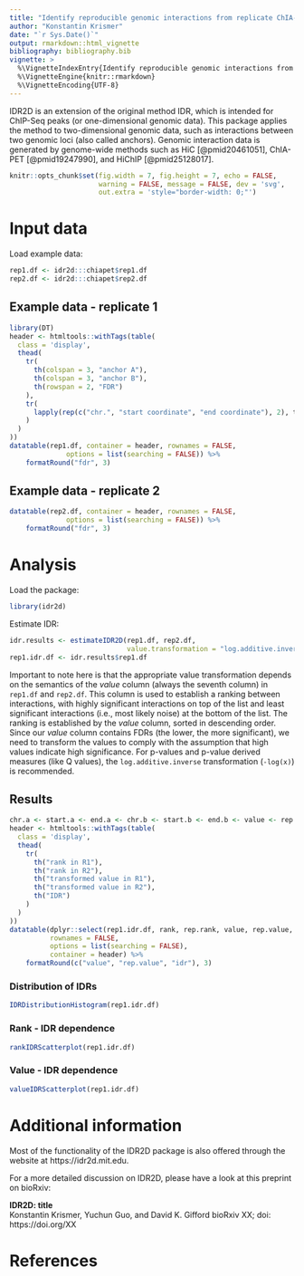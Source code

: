 ```yaml
---
title: "Identify reproducible genomic interactions from replicate ChIA-PET experiments"
author: "Konstantin Krismer"
date: "`r Sys.Date()`"
output: rmarkdown::html_vignette
bibliography: bibliography.bib
vignette: >
  %\VignetteIndexEntry{Identify reproducible genomic interactions from replicate ChIA-PET experiments}
  %\VignetteEngine{knitr::rmarkdown}
  %\VignetteEncoding{UTF-8}
---
```


IDR2D is an extension of the original method IDR, which is intended for
ChIP-Seq peaks (or one-dimensional genomic data). This package applies the
method to two-dimensional genomic data, such as interactions between two
genomic loci (also called anchors). Genomic interaction data is generated by
genome-wide methods such as HiC [@pmid20461051], ChIA-PET [@pmid19247990], 
and HiChIP [@pmid25128017].

```r
knitr::opts_chunk$set(fig.width = 7, fig.height = 7, echo = FALSE,
                      warning = FALSE, message = FALSE, dev = 'svg',
                      out.extra = 'style="border-width: 0;"')
```

# Input data

Load example data:
```r
rep1.df <- idr2d:::chiapet$rep1.df
rep2.df <- idr2d:::chiapet$rep2.df
```

## Example data - replicate 1

```r
library(DT)
header <- htmltools::withTags(table(
  class = 'display',
  thead(
    tr(
      th(colspan = 3, "anchor A"),
      th(colspan = 3, "anchor B"),
      th(rowspan = 2, "FDR")
    ),
    tr(
      lapply(rep(c("chr.", "start coordinate", "end coordinate"), 2), th)
    )
  )
))
datatable(rep1.df, container = header, rownames = FALSE,
              options = list(searching = FALSE)) %>%
    formatRound("fdr", 3)
```

## Example data - replicate 2

```r
datatable(rep2.df, container = header, rownames = FALSE,
              options = list(searching = FALSE)) %>%
    formatRound("fdr", 3)
```

# Analysis

Load the package:
```r
library(idr2d)
```

Estimate IDR:
```r
idr.results <- estimateIDR2D(rep1.df, rep2.df,
                             value.transformation = "log.additive.inverse")
rep1.idr.df <- idr.results$rep1.df
```

Important to note here is that the appropriate value transformation depends
on the semantics of the *value* column (always the seventh column) in `rep1.df`
and `rep2.df`. This column is used to establish a ranking between interactions,
with highly significant interactions on top of the list and least significant
interactions (i.e., most likely noise) at the bottom of the list. The ranking
is established by the *value* column, sorted in descending order. Since our 
*value* column contains FDRs (the lower, the more significant), we need to
transform the values to comply with the assumption that high values indicate
high significance. For p-values and p-value derived measures (like Q values),
the `log.additive.inverse` transformation (`-log(x)`) is recommended.

## Results

```r
chr.a <- start.a <- end.a <- chr.b <- start.b <- end.b <- value <- rep.value <- idr <- NULL
header <- htmltools::withTags(table(
  class = 'display',
  thead(
    tr(
      th("rank in R1"),
      th("rank in R2"),
      th("transformed value in R1"),
      th("transformed value in R2"),
      th("IDR")
    )
  )
))
datatable(dplyr::select(rep1.idr.df, rank, rep.rank, value, rep.value, idr), 
          rownames = FALSE,
          options = list(searching = FALSE),
          container = header) %>%
    formatRound(c("value", "rep.value", "idr"), 3)
```

### Distribution of IDRs

```r
IDRDistributionHistogram(rep1.idr.df)
```

### Rank - IDR dependence

```r
rankIDRScatterplot(rep1.idr.df)
```

### Value - IDR dependence

```r
valueIDRScatterplot(rep1.idr.df)
```

# Additional information

Most of the functionality of the IDR2D package is also offered through 
the website at https://idr2d.mit.edu.

For a more detailed discussion on IDR2D, please have a look at 
this preprint on bioRxiv:

**IDR2D: title**  
Konstantin Krismer, Yuchun Guo, and David K. Gifford
bioRxiv XX; doi: https://doi.org/XX

# References
